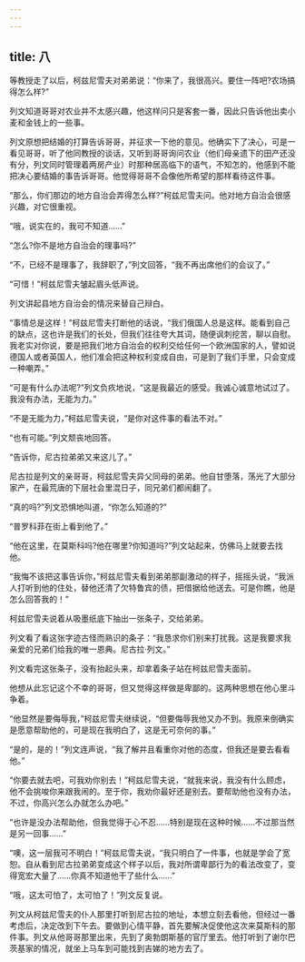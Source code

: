 ```yaml
---
---
---
```

title: 八
---




等教授走了以后，柯兹尼雪夫对弟弟说：“你来了，我很高兴。要住一阵吧?农场搞得怎么样?”

列文知道哥哥对农业并不太感兴趣，他这样问只是客套一番，因此只告诉他出卖小麦和金钱上的一些事。

列文原想把结婚的打算告诉哥哥，并征求一下他的意见。他确实下了决心，可是一看见哥哥，听了他同教授的谈话，又听到哥哥询问农业（他们母亲遗下的田产还没有分，列文同时管理着两房产业）时那种居高临下的语气，不知怎的，他感到不能把决心要结婚的事告诉哥哥。他觉得哥哥不会像他所希望的那样看待这件事。

“那么，你们那边的地方自治会弄得怎么样?”柯兹尼雪夫问。他对地方自治会很感兴趣，对它很重视。

“哦，说实在的，我可不知道……”

“怎么?你不是地方自治会的理事吗?”

“不，已经不是理事了，我辞职了，”列文回答，“我不再出席他们的会议了。”

“可惜！”柯兹尼雪夫皱起眉头低声说。

列文讲起县地方自治会的情况来替自己辩白。

“事情总是这样！”柯兹尼雪夫打断他的话说，“我们俄国人总是这样。能看到自己的缺点，这也许是我们的长处，但我们往往夸大其词，随便讽刺挖苦，聊以自慰。我老实对你说，要是把我们地方自治会的权利交给任何一个欧洲国家的人，譬如说德国人或者英国人，他们准会把这种权利变成自由，可是到了我们手里，只会变成一种嘲弄。”

“可是有什么办法呢?”列文负疚地说，“这是我最近的感受。我诚心诚意地试过了。我没有办法，无能为力。”

“不是无能为力，”柯兹尼雪夫说，“是你对这件事的看法不对。”

“也有可能。”列文颓丧地回答。

“告诉你，尼古拉弟弟又来这儿了。”

尼古拉是列文的亲哥哥，柯兹尼雪夫异父同母的弟弟。他自甘堕落，荡光了大部分家产，在最荒唐的下层社会里混日子，同兄弟们都闹翻了。

“真的吗?”列文恐惧地叫道，“你怎么知道的?”

“普罗科菲在街上看到他了。”

“他在这里，在莫斯科吗?他在哪里?你知道吗?”列文站起来，仿佛马上就要去找他。

“我悔不该把这事告诉你，”柯兹尼雪夫看到弟弟那副激动的样子，摇摇头说，“我派人打听到他的住处，替他还清了欠特鲁宾的债，把借据给他送去。可是你瞧，他是怎么回答我的！”

柯兹尼雪夫说着从吸墨纸底下抽出一张条子，交给弟弟。

列文看了看这张字迹古怪而熟识的条子：“我恳求你们别来打扰我。这是我要求我亲爱的兄弟们给我的唯一恩典。尼古拉·列文。”

列文看完这张条子，没有抬起头来，却拿着条子站在柯兹尼雪夫面前。

他想从此忘记这个不幸的哥哥，但又觉得这样做是卑鄙的。这两种思想在他心里斗争着。

“他显然是要侮辱我，”柯兹尼雪夫继续说，“但要侮辱我他又办不到。我原来倒确实是愿意帮助他的，可是现在我明白了，这是无可奈何的事。”

“是的，是的！”列文连声说，“我了解并且看重你对他的态度，但我还是要去看看他。”

“你要去就去吧，可我劝你别去！”柯兹尼雪夫说，“就我来说，我没有什么顾虑，他不会挑唆你来跟我闹的。至于你，我劝你最好还是别去。要帮助他也没有办法，不过，你高兴怎么办就怎么办吧。”

“也许是没办法帮助他，但我觉得于心不忍……特别是现在这种时候……不过那当然是另一回事……”

“噢，这一层我可不明白！”柯兹尼雪夫说，“我只明白了一件事，也就是学会了宽恕。自从看到尼古拉弟弟变成这个样子以后，我对所谓卑鄙行为的看法改变了，变得宽宏大量了……你真不知道他干了些什么……”

“哦，这太可怕了，太可怕了！”列文反复说。

列文从柯兹尼雪夫的仆人那里打听到尼古拉的地址，本想立刻去看他，但经过一番考虑后，决定改到下午去。要做到心情平静，首先要解决促使他这次来莫斯科的那件事。列文从他哥哥那里出来，先到了奥勃朗斯基的官厅里去。他打听到了谢尔巴茨基家的情况，就坐上马车到可能找到吉娣的地方去了。